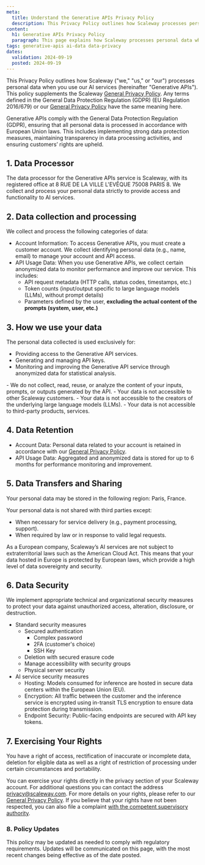 ```yaml
---
meta:
  title: Understand the Generative APIs Privacy Policy
  description: This Privacy Policy outlines how Scaleway processes personal data when you use Generative APIs.
content:
  h1: Generative APIs Privacy Policy
  paragraph: This page explains how Scaleway processes personal data when you use Generative APIs.
tags: generative-apis ai-data data-privacy
dates:
  validation: 2024-09-19
  posted: 2024-09-19
---
```


This Privacy Policy outlines how Scaleway ("we," "us," or "our") processes personal data when you use our AI services (hereinafter "Generative APIs"). This policy supplements the Scaleway [General Privacy Policy](https://www.scaleway.com/en/privacy-policy/). 
Any terms defined in the General Data Protection Regulation (GDPR) (EU Regulation 2016/679) or our [General Privacy Policy](https://www.scaleway.com/en/privacy-policy/) have the same meaning here.

Generative APIs comply with the General Data Protection Regulation (GDPR), ensuring that all personal data is processed in accordance with European Union laws. This includes implementing strong data protection measures, maintaining transparency in data processing activities, and ensuring customers’ rights are upheld.

## 1. Data Processor

The data processor for the Generative APIs service is Scaleway, with its registered office at 8 RUE DE LA VILLE L'EVÊQUE 75008 PARIS 8. We collect and process your personal data strictly to provide access and functionality to AI services.

## 2. Data collection and processing

We collect and process the following categories of data:

- Account Information: To access Generative APIs, you must create a customer account. We collect identifying personal data (e.g., name, email) to manage your account and API access.
- API Usage Data: When you use Generative APIs, we collect certain anonymized data to monitor performance and improve our service. This includes:
    - API request metadata (HTTP calls, status codes, timestamps, etc.)
    - Token counts (input/output specific to large language models (LLMs), without prompt details)
    - Parameters defined by the user, **excluding the actual content of the prompts (system, user, etc.)**

## 3. How we use your data

The personal data collected is used exclusively for:

- Providing access to the Generative API services.
- Generating and managing API keys.
- Monitoring and improving the Generative API service through anonymized data for statistical analysis.

<Message type="note">
- We do not collect, read, reuse, or analyze the content of your inputs, prompts, or outputs generated by the API.
- Your data is not accessible to other Scaleway customers.
- Your data is not accessible to the creators of the underlying large language models (LLMs).
- Your data is not accessible to third-party products, services.
</Message>

## 4. Data Retention

- Account Data: Personal data related to your account is retained in accordance with our [General Privacy Policy](https://www.scaleway.com/en/privacy-policy/).
- API Usage Data: Aggregated and anonymized data is stored for up to 6 months for performance monitoring and improvement.

## 5. Data Transfers and Sharing

Your personal data may be stored in the following region: Paris, France. 

Your personal data is not shared with third parties except:

- When necessary for service delivery (e.g., payment processing, support).
- When required by law or in response to valid legal requests.

As a European company, Scaleway’s AI services are not subject to extraterritorial laws such as the American Cloud Act. This means that your data hosted in Europe is protected by European laws, which provide a high level of data sovereignty and security.

## 6. Data Security

We implement appropriate technical and organizational security measures to protect your data against unauthorized access, alteration, disclosure, or destruction. 

- Standard security measures
    - Secured authentication
        - Complex password
        - 2FA (customer's choice)
        - SSH Key
    - Deletion with secured erasure code 
    - Manage accessibility with security groups
    - Physical server security
- AI service security measures
    - Hosting: Models consumed for inference are hosted in secure data centers within the European Union (EU).
    - Encryption: All traffic between the customer and the inference service is encrypted using in-transit TLS encryption to ensure data protection during transmission.
    - Endpoint Security: Public-facing endpoints are secured with API key tokens.

## 7. Exercising Your Rights

You have a right of access, rectification of inaccurate or incomplete data, deletion for eligible data as well as a right of restriction of processing under certain circumstances and portability.

You can exercise your rights directly in the privacy section of your Scaleway account. For additional questions you can contact the address privacy@scaleway.com. 
For more details on your rights, please refer to our [General Privacy Policy](https://www.scaleway.com/en/privacy-policy/).
If you believe that your rights have not been respected, you can also file a complaint [with the competent supervisory authority](https://www.edpb.europa.eu/about-edpb/about-edpb/members_fr).

### 8. Policy Updates

This policy may be updated as needed to comply with regulatory requirements. Updates will be communicated on this page, with the most recent changes being effective as of the date posted.
